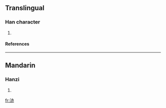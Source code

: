 ==Translingual==
===Han character===
{{Han char|rn=85|rad=水|as=06|sn=9|four=|canj=水卜中金 (EYLC), X水卜中金 (XEYLC)}}
# {{defn|Han|sort=水06}}
====References====
{{Han ref|kx=0619.160|dkj=17351|hdz=31615.020|uh=6D02|ud=27906}}

----
==Mandarin==
===Hanzi===
{{cmn-hanzi|pin=[[hùi]] (hui4), [[yì]] (yi4)|wg=hui<sup>4</sup>, i<sup>4</sup>}}
# {{defn|Mandarin}}

[[fr:洂]]